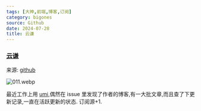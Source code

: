 ```yaml
---
tags: [大神,前端,博客,订阅]
category: bigones
source: Github
date: 2024-07-28
title: 云谦
---
```


### [云谦](https://sorrycc.com/)

来源: [github](https://github.com/sorrycc)

![011.webp](https://img.mengpeng.tech/i/2024/11/24/6742f9b4a3b81.webp)

最近工作上用 [umi](https://github.com/umijs),偶然在 issue 里发现了作者的博客,有一大批文章,而且查了下更新记录,一直在活跃更新的状态.
订阅源+1.
